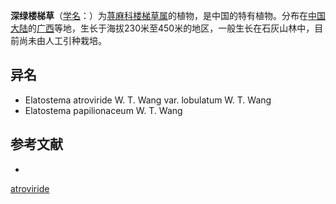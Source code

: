 {{Speciesbox
| name = 深绿楼梯草
| status = 
| status_system = 
| image =
| genus = Elatostema
| species = atroviride
| authority = W. T. Wang
}}

'''深绿楼梯草'''（[[学名|学名]]：{{lang|la|''Elatostema atroviride''}}）为[[荨麻科|荨麻科]][[楼梯草属|楼梯草属]]的植物，是中国的特有植物。分布在[[中国大陆|中国大陆]]的[[广西|广西]]等地，生长于海拔230米至450米的地区，一般生长在石灰山林中，目前尚未由人工引种栽培。

== 异名 ==
* Elatostema atroviride W. T. Wang var. lobulatum W. T. Wang
* Elatostema papilionaceum W. T. Wang

== 参考文献 ==
<div class="references-small">
* {{cite web| url =http://www.bioinfo.cn/db05/KmzwSpecies.php?action=view&id=23242| title =深绿楼梯草| work =《中国高等植物数据库全库》| publisher =中国科学院微生物研究所| author =昆明植物研究所| accessdate =2009-02-25| deadurl =yes| archiveurl =https://web.archive.org/web/20160305062526/http://www.bioinfo.cn/db05/KmzwSpecies.php?action=view&id=23242| archivedate =2016-03-05}}
</div>
{{Taxonbar|from=Q11172193}}

{{DEFAULTSORT:Elatostema atroviride}}
[[Category:楼梯草属|atroviride]]


{{Urticaceae-stub}}